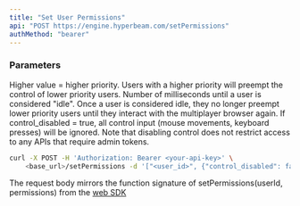 ```yaml
---
title: "Set User Permissions"
api: "POST https://engine.hyperbeam.com/setPermissions"
authMethod: "bearer"
---
```


### Parameters

<Param body="priority" type="integer" default={0}>
  Higher value = higher priority. Users with a higher priority will preempt the
  control of lower priority users.
</Param>

<Param body="idle_timeout" type="integer" default={0}>
  Number of milliseconds until a user is considered "idle". Once a user is
  considered idle, they no longer preempt lower priority users until they
  interact with the multiplayer browser again.
</Param>

<Param
  body="control_disabled"
  type="boolean"
  default="{control_disable_default}"
>
  If control_disabled = true, all control input (mouse movements, keyboard
  presses) will be ignored. Note that disabling control does not restrict access
  to any APIs that require admin tokens.
</Param>

<RequestExample>

```bash cURL
curl -X POST -H 'Authorization: Bearer <your-api-key>' \
    <base_url>/setPermissions -d '["<user_id>", {"control_disabled": false, "control_exclusive": true}]'
```

</RequestExample>

The request body mirrors the function signature of setPermissions(userId, permissions) from the [web SDK](https://www.npmjs.com/package/@hyperbeam/web#setting-permissions)
